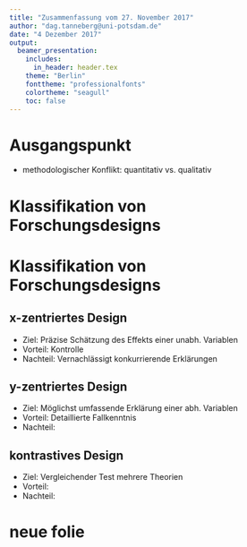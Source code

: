 ```yaml
---
title: "Zusammenfassung vom 27. November 2017"
author: "dag.tanneberg@uni-potsdam.de"
date: "4 Dezember 2017"
output:
  beamer_presentation:
    includes:
      in_header: header.tex
    theme: "Berlin"
    fonttheme: "professionalfonts"
    colortheme: "seagull"
    toc: false
---
```


# Ausgangspunkt

- methodologischer Konflikt: quantitativ vs. qualitativ

# Klassifikation von Forschungsdesigns

\begin{tikzpicture}[level distance = 6em, sibling distance = 10em, edge from parent/.style = {draw, -latex}]
\node (0) {\itshape Anzahl der Theorien}
  child{ node (1) {x-zentriert} }
  child{
    node (2) {\itshape Verhältnis der Theorien}
    child{ node (3) {y-zentriert} }
    child{ node (4) {kontrastiv} }
  } ;
\draw node (5) [below right = 0em of 3] {} ;
\draw node (6) [left = 10em of 5] {} ;
\draw node (7) [below left = 0em of 4] {} ;
\draw node (8) [below right = 0em of 4] {} ;
\draw node (9) [left = 0em of 6] {\itshape Art der Evidenz} ;
\draw [decorate, decoration={brace, amplitude = 5pt}] (5) -- (6) 
  node [midway, label = south:{\footnotesize direkt}] {}
;
\draw [decorate, decoration={brace, amplitude = 5pt}] (8) -- (7)
  node [midway, label = south:{\footnotesize direkt \& indirekt}] {}
;
\draw (0) edge node [sloped, anchor = south] {\footnotesize $1$} (1) ;
\draw (0) edge node [sloped, anchor = south] {\footnotesize $\ge 2$} (2) ;
\draw (2) edge node [sloped, anchor = south] {\footnotesize komplementär} (3) ;
\draw (2) edge node [sloped, anchor = south] {\footnotesize konkurrierend} (4) ;
\end{tikzpicture}

# Klassifikation von Forschungsdesigns

## **x-zentriertes Design**
- Ziel: Präzise Schätzung des Effekts einer unabh. Variablen
- Vorteil: Kontrolle
- Nachteil: Vernachlässigt konkurrierende Erklärungen
  
## **y-zentriertes Design**
- Ziel: Möglichst umfassende Erklärung einer abh. Variablen
- Vorteil: Detaillierte Fallkenntnis
- Nachteil: 
  
## **kontrastives Design**
  - Ziel: Vergleichender Test mehrere Theorien
  - Vorteil: 
  - Nachteil: 
  
# neue folie
